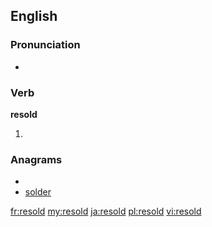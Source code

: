 ==English==

===Pronunciation===
* {{IPA|/ɻiːˈsold/}}
*: {{rhymes|əʊld}}

===Verb===
'''resold'''

# {{past of|to [[resell]]}}

===Anagrams===
* {{alphagram|delors}}
* [[solder#English|solder]]

[[fr:resold]]
[[my:resold]]
[[ja:resold]]
[[pl:resold]]
[[vi:resold]]